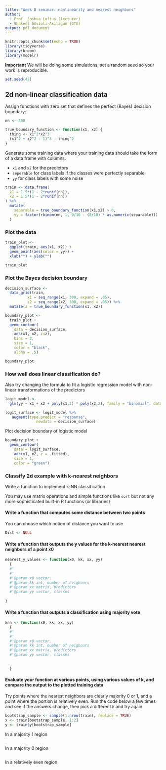 ```yaml
---
title: "Week 8 seminar: nonlinearity and nearest neighbors"
author:
  - Prof. Joshua Loftus (lecturer)
  - Shakeel GAvioli-Akilagun (GTA)
output: pdf_document
---
```


```r
knitr::opts_chunk$set(echo = TRUE)
library(tidyverse)
library(broom)
library(modelr)
```

**Important** We will be doing some simulations, set a random seed so your work is reproducible. 

```r
set.seed(42)
```

## 2d non-linear classification data

Assign functions with zero set that defines the perfect (Bayes) decision boundary:

```r
nn <- 800

true_boundary_function <- function(x1, x2) {
  thing <- x1^2*x2^3
  (x1^2 + x2^2 - 1)^3 - thing^2
}
```

Generate some training data where your training data should take the form of a data frame with columns: 

 * `x1` and `x2` for the predictors
 * `seperable` for class labels if the classes were perfectly separable
 * `yy` for class labels with some noise

```r
train <- data.frame(
  x1 = 1.5*(1 - 2*runif(nn)),
  x2 = 1.5*(1 - 2*runif(nn))
) %>% 
  mutate(
    separable = true_boundary_function(x1,x2) > 0,
    yy = factor(rbinom(nn, 1, 9/10 - (8/10) * as.numeric(separable)))
  )
```

### Plot the data

```r
train_plot <-
  ggplot(train, aes(x1, x2)) +
  geom_point(aes(color = yy)) +
  xlab("") + ylab("")
  
train_plot
```

### Plot the Bayes decision boundary

```r
decision_surface <- 
  data_grid(train,
          x1 = seq_range(x1, 300, expand = .05),
          x2 = seq_range(x2, 300, expand = .05)) %>%
  mutate(z = true_boundary_function(x1, x2))

boundary_plot <-
  train_plot +
  geom_contour(
    data = decision_surface,
    aes(x1, x2, z=z),
    bins = 2,
    size = 1,
    color = "black",
    alpha = .5)

boundary_plot
```

### How well does linear classification do?

Also try changing the formula to fit a logistic regression model with non-linear transformations of the predictors

```r
logit_model <-  
  glm(yy ~ x1 + x2 + poly(x1,2) * poly(x2,2), family = "binomial", data = train)

logit_surface <- logit_model %>%
   augment(type.predict = "response",
              newdata = decision_surface)
```

Plot decision boundary of logistic model

```r
boundary_plot +
  geom_contour(
    data = logit_surface,
    aes(x1, x2, z = .fitted),
    size = 1,
    color = "green") 
```

### Classify 2d example with k-nearest neighbors

Write a function to implement k-NN classification

You may use matrix operations and simple functions like `sort` but not any more sophisticated built-in R functions (or libraries)

#### Write a function that computes some distance between two points

You can choose which notion of distance you want to use

```r
Dist <- NULL
```

#### Write a function that outputs the y values for the k-nearest nearest neighbors of a point x0

```r
nearest_y_values <- function(x0, kk, xx, yy) 
  {
  #'
  #'
  #'@param x0 vector, 
  #'@param kk int, number of neigbours
  #'@param xx matrix, predictors
  #'@param yy vector, classes
  
}
```

#### Write a function that outputs a classification using majority vote

```r
knn <- function(x0, kk, xx, yy) 
  {
  #'
  #'
  #'@param x0 vector, 
  #'@param kk int, number of neigbours
  #'@param xx matrix, predictors
  #'@param yy vector, classes
  
  
  }
```


#### Evaluate your function at various points, using various values of k, and compare the output to the plotted training data

Try points where the nearest neighbors are clearly majority 0 or 1, and a point where the portion is relatively even. Run the code below a few times and see if the answers change, then pick a different `K` and try again

```r
bootstrap_sample <- sample(1:nrow(train), replace = TRUE)
x <- train[bootstrap_sample, 1:2]
y <- train$y[bootstrap_sample]
```


In a majority 1 region

```r
```

In a majority 0 region

```r
```

In a relatively even region

```r
```
